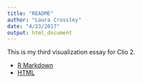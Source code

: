 ```yaml
---
title: "README"
author: "Laura Crossley"
date: "4/23/2017"
output: html_document
---
```


This is my third visualization essay for Clio 2.

- [R Markdown](vis-essay-3.Rmd)
- [HTML](vis-essay-3.html)
